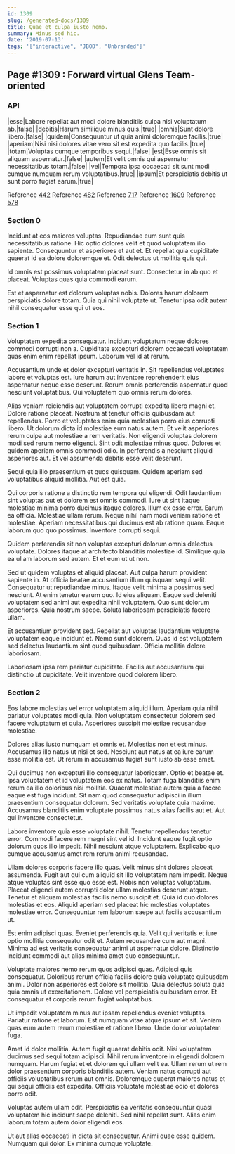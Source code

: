 ```yaml
---
id: 1309
slug: /generated-docs/1309
title: Quae et culpa iusto nemo.
summary: Minus sed hic.
date: '2019-07-13'
tags: '["interactive", "JBOD", "Unbranded"]'
---
```


## Page #1309 : Forward virtual Glens Team-oriented
### API

|esse|Labore repellat aut modi dolore blanditiis culpa nisi voluptatum ab.|false|
|debitis|Harum similique minus quis.|true|
|omnis|Sunt dolore libero.|false|
|quidem|Consequuntur ut quia animi doloremque facilis.|true|
|aperiam|Nisi nisi dolores vitae vero sit est expedita quo facilis.|true|
|totam|Voluptas cumque temporibus sequi.|false|
|est|Esse omnis sit aliquam aspernatur.|false|
|autem|Et velit omnis qui aspernatur necessitatibus totam.|false|
|vel|Tempora ipsa occaecati sit sunt modi cumque numquam rerum voluptatibus.|true|
|ipsum|Et perspiciatis debitis ut sunt porro fugiat earum.|true|

Reference [442](/generated-docs/442)
Reference [482](/generated-docs/482)
Reference [717](/generated-docs/717)
Reference [1609](/generated-docs/1609)
Reference [578](/generated-docs/578)


### Section 0
Incidunt at eos maiores voluptas. Repudiandae eum sunt quis necessitatibus ratione. Hic optio dolores velit et quod voluptatem illo sapiente. Consequuntur et asperiores et aut et. Et repellat quia cupiditate quaerat id ea dolore doloremque et. Odit delectus ut mollitia quis qui.
 Id omnis est possimus voluptatem placeat sunt. Consectetur in ab quo et placeat. Voluptas quas quia commodi earum.
 Est et aspernatur est dolorum voluptas nobis. Dolores harum dolorem perspiciatis dolore totam. Quia qui nihil voluptate ut. Tenetur ipsa odit autem nihil consequatur esse qui ut eos.
### Section 1
Voluptatem expedita consequatur. Incidunt voluptatum neque dolores commodi corrupti non a. Cupiditate excepturi dolorem occaecati voluptatem quas enim enim repellat ipsum. Laborum vel id at rerum.
 Accusantium unde et dolor excepturi veritatis in. Sit repellendus voluptates labore et voluptas est. Iure harum aut inventore reprehenderit eius aspernatur neque esse deserunt. Rerum omnis perferendis aspernatur quod nesciunt voluptatibus. Qui voluptatem quo omnis rerum dolores.
 Alias veniam reiciendis aut voluptatem corrupti expedita libero magni et. Dolore ratione placeat. Nostrum at tenetur officiis quibusdam aut repellendus. Porro et voluptates enim quia molestias porro eius corrupti libero. Ut dolorum dicta id molestiae eum natus autem. Et velit asperiores rerum culpa aut molestiae a rem veritatis.
Non eligendi voluptas dolorem modi sed rerum nemo eligendi. Sint odit molestiae minus quod. Dolores et quidem aperiam omnis commodi odio. In perferendis a nesciunt aliquid asperiores aut. Et vel assumenda debitis esse velit deserunt.
 Sequi quia illo praesentium et quos quisquam. Quidem aperiam sed voluptatibus aliquid mollitia. Aut est quia.
 Qui corporis ratione a distinctio rem tempora qui eligendi. Odit laudantium sint voluptas aut et dolorem est omnis commodi. Iure ut sint itaque molestiae minima porro ducimus itaque dolores. Illum ex esse error. Earum ea officia.
Molestiae ullam rerum. Neque nihil nam modi veniam ratione et molestiae. Aperiam necessitatibus qui ducimus est ab ratione quam. Eaque laborum quo quo possimus. Inventore corrupti sequi.
 Quidem perferendis sit non voluptas excepturi dolorum omnis delectus voluptate. Dolores itaque at architecto blanditiis molestiae id. Similique quia ea ullam laborum sed autem. Et et eum ut ut non.
 Sed ut quidem voluptas et aliquid placeat. Aut culpa harum provident sapiente in. At officia beatae accusantium illum quisquam sequi velit. Consequatur ut repudiandae minus. Itaque velit minima a possimus sed nesciunt.
At enim tenetur earum quo. Id eius aliquam. Eaque sed deleniti voluptatem sed animi aut expedita nihil voluptatem. Quo sunt dolorum asperiores. Quia nostrum saepe. Soluta laboriosam perspiciatis facere ullam.
 Et accusantium provident sed. Repellat aut voluptas laudantium voluptate voluptatem eaque incidunt et. Nemo sunt dolorem. Quas id est voluptatem sed delectus laudantium sint quod quibusdam. Officia mollitia dolore laboriosam.
 Laboriosam ipsa rem pariatur cupiditate. Facilis aut accusantium qui distinctio ut cupiditate. Velit inventore quod dolorem libero.
### Section 2
Eos labore molestias vel error voluptatem aliquid illum. Aperiam quia nihil pariatur voluptates modi quia. Non voluptatem consectetur dolorem sed facere voluptatum et quia. Asperiores suscipit molestiae recusandae molestiae.
 Dolores alias iusto numquam et omnis et. Molestias non et est minus. Accusamus illo natus ut nisi et sed. Nesciunt aut natus at ea iure earum esse mollitia est. Ut rerum in accusamus fugiat sunt iusto ab esse amet.
 Qui ducimus non excepturi illo consequatur laboriosam. Optio et beatae et. Ipsa voluptatem et id voluptatem eos ex natus. Totam fuga blanditiis enim rerum ea illo doloribus nisi mollitia. Quaerat molestiae autem quia a facere eaque est fuga incidunt. Sit nam quod consequatur adipisci in illum praesentium consequatur dolorum.
Sed veritatis voluptate quia maxime. Accusamus blanditiis enim voluptate possimus natus alias facilis aut et. Aut qui inventore consectetur.
 Labore inventore quia esse voluptate nihil. Tenetur repellendus tenetur error. Commodi facere rem magni sint vel id. Incidunt eaque fugit optio dolorum quos illo impedit. Nihil nesciunt atque voluptatem. Explicabo quo cumque accusamus amet rem rerum animi recusandae.
 Ullam dolores corporis facere illo quas. Velit minus sint dolores placeat assumenda. Fugit aut qui cum aliquid sit illo voluptatem nam impedit. Neque atque voluptas sint esse quo esse est.
Nobis non voluptas voluptatum. Placeat eligendi autem corrupti dolor ullam molestias deserunt atque. Tenetur et aliquam molestias facilis nemo suscipit et. Quia id quo dolores molestias et eos. Aliquid aperiam sed placeat hic molestias voluptates molestiae error. Consequuntur rem laborum saepe aut facilis accusantium ut.
 Est enim adipisci quas. Eveniet perferendis quia. Velit qui veritatis et iure optio mollitia consequatur odit et. Autem recusandae cum aut magni. Minima ad est veritatis consequatur animi ut aspernatur dolore. Distinctio incidunt commodi aut alias minima amet quo consequuntur.
 Voluptate maiores nemo rerum quos adipisci quas. Adipisci quis consequatur. Doloribus rerum officia facilis dolore quia voluptate quibusdam animi.
Dolor non asperiores est dolore sit mollitia. Quia delectus soluta quia quia omnis ut exercitationem. Dolore vel perspiciatis quibusdam error. Et consequatur et corporis rerum fugiat voluptatibus.
 Ut impedit voluptatem minus aut ipsam repellendus eveniet voluptas. Pariatur ratione et laborum. Est numquam vitae atque ipsum et sit. Veniam quas eum autem rerum molestiae et ratione libero. Unde dolor voluptatem fuga.
 Amet id dolor mollitia. Autem fugit quaerat debitis odit. Nisi voluptatem ducimus sed sequi totam adipisci.
Nihil rerum inventore in eligendi dolorem numquam. Harum fugiat et et dolorem qui ullam velit ea. Ullam rerum ut rem dolor praesentium corporis blanditiis autem. Veniam natus corrupti aut officiis voluptatibus rerum aut omnis. Doloremque quaerat maiores natus et qui sequi officiis est expedita. Officiis voluptate molestiae odio et dolores porro odit.
 Voluptas autem ullam odit. Perspiciatis ea veritatis consequuntur quasi voluptatem hic incidunt saepe deleniti. Sed nihil repellat sunt. Alias enim laborum totam autem dolor eligendi eos.
 Ut aut alias occaecati in dicta sit consequatur. Animi quae esse quidem. Numquam qui dolor. Ex minima cumque voluptate.
